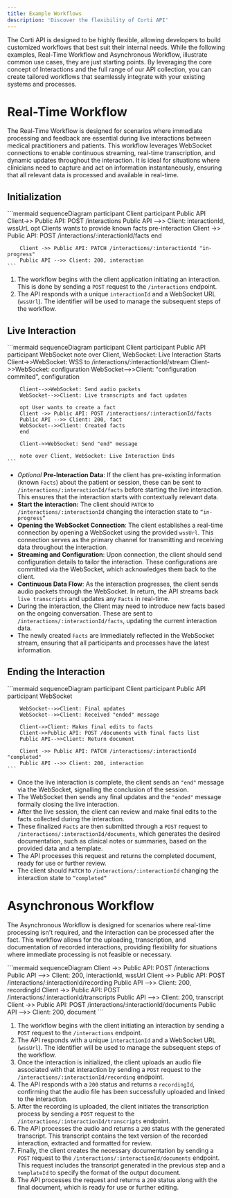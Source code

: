 ```yaml
---
title: Example Workflows
description: 'Discover the flexibility of Corti API'
---
```


The Corti API is designed to be highly flexible, allowing developers to build customized workflows that best suit their internal needs. While the following examples, Real-Time Workflow and Asynchronous Workflow, illustrate common use cases, they are just starting points. By leveraging the core concept of Interactions and the full range of our API collection, you can create tailored workflows that seamlessly integrate with your existing systems and processes.

# Real-Time Workflow
The Real-Time Workflow is designed for scenarios where immediate processing and feedback are essential during live interactions between medical practitioners and patients. This workflow leverages WebSocket connections to enable continuous streaming, real-time transcription, and dynamic updates throughout the interaction. It is ideal for situations where clinicians need to capture and act on information instantaneously, ensuring that all relevant data is processed and available in real-time.

## Initialization


<Card>
  ```mermaid
        sequenceDiagram
        participant Client
        participant Public API
        Client->> Public API: POST /interactions
        Public API -->> Client: interactionId, wssUrL
        opt Clients wants to provide known facts pre-interaction
        Client ->> Public API: POST /interactions/:interactionId/facts
        end

        Client ->> Public API: PATCH /interactions/:interactionId "in-progress"
        Public API -->> Client: 200, interaction
    ```
</Card>

1. The workflow begins with the client application initiating an interaction. This is done by sending a `POST` request to the `/interactions` endpoint.
2. The API responds with a unique `interactionId` and a WebSocket URL (`wssUrl`). The identifier will be used to manage the subsequent steps of the workflow.


## Live Interaction

<Card>
  ```mermaid
        sequenceDiagram
        participant Client
        participant Public API
        participant WebSocket
        note over Client, WebSocket: Live Interaction Starts
        Client->>WebSocket: WSS to /interactions/:interactionId/stream
        Client->>WebSocket: configuration
        WebSocket-->>Client: "configuration commited", configuration

        Client-->>WebSocket: Send audio packets
        WebSocket-->>Client: Live transcripts and fact updates

        opt User wants to create a fact
        Client ->> Public API: POST /interactions/:interactionId/facts
        Public API -->> Client: 200, fact
        WebSocket-->>Client: Created facts
        end 

        Client->>WebSocket: Send "end" message

        note over Client, WebSocket: Live Interaction Ends
    ```
</Card>

- *Optional* **Pre-Interaction Data**: If the client has pre-existing information (known `Facts`) about the patient or session, these can be sent to `/interactions/:interactionId/facts` before starting the live interaction. This ensures that the interaction starts with contextually relevant data.
- **Start the interaction:** The client should `PATCH` to `/interactions/:interactionId` changing the interaction state to `“in-progress”`
- **Opening the WebSocket Connection**: The client establishes a real-time connection by opening a WebSocket using the provided `wssUrl`. This connection serves as the primary channel for transmitting and receiving data throughout the interaction.
- **Streaming and Configuration**: Upon connection, the client should send configuration details to tailor the interaction. These configurations are committed via the WebSocket, which acknowledges them back to the client.
- **Continuous Data Flow**: As the interaction progresses, the client sends audio packets through the WebSocket. In return, the API streams back `live transcripts` and updates any `Facts` in real-time.
- During the interaction, the Client may need to introduce new facts based on the ongoing conversation. These are sent to `/interactions/:interactionId/facts`, updating the current interaction data.
- The newly created `Facts` are immediately reflected in the WebSocket stream, ensuring that all participants and processes have the latest information.

## Ending the Interaction


<Card>
  ```mermaid
        sequenceDiagram
        participant Client
        participant Public API
        participant WebSocket

        WebSocket-->>Client: Final updates
        WebSocket-->>Client: Received "ended" message

        Client->>Client: Makes final edits to facts
        Client->>Public API: POST /documents with final facts list
        Public API-->>Client: Return document

        Client ->> Public API: PATCH /interactions/:interactionId "completed"
        Public API -->> Client: 200, interaction
    ```
</Card>

- Once the live interaction is complete, the client sends an `"end"` message via the WebSocket, signalling the conclusion of the session.
- The WebSocket then sends any final updates and the `"ended"` message formally closing the live interaction.
- After the live session, the client can review and make final edits to the facts collected during the interaction.
- These finalized `Facts` are then submitted through a `POST` request to `/interactions/:interactionId/documents`, which generates the desired documentation, such as clinical notes or summaries, based on the provided data and a template.
- The API processes this request and returns the completed document, ready for use or further review.
- The client should `PATCH` to `/interactions/:interactionId` changing the interaction state to `“completed”`


# Asynchronous Workflow
The Asynchronous Workflow is designed for scenarios where real-time processing isn't required, and the interaction can be processed after the fact. This workflow allows for the uploading, transcription, and documentation of recorded interactions, providing flexibility for situations where immediate processing is not feasible or necessary.

<Card>
  ```mermaid
        sequenceDiagram
        Client ->> Public API: POST /interactions
        Public API -->> Client: 200, interactionId, wssUrl
        Client ->> Public API: POST /interactions/:interactionId/recording
        Public API -->> Client: 200, recordingId
        Client ->> Public API: POST /interactions/:interactionId/transcripts
        Public API -->> Client: 200, transcript
        Client ->> Public API: POST /interactions/:interactionId/documents
        Public API -->> Client: 200, document
    ```
</Card>

1. The workflow begins with the client initiating an interaction by sending a `POST` request to the `/interactions` endpoint.
2. The API responds with a unique `interactionId` and a WebSocket URL (`wssUrl`). The identifier will be used to manage the subsequent steps of the workflow.
3. Once the interaction is initialized, the client uploads an audio file associated with that interaction by sending a `POST` request to the `/interactions/:interactionId/recording` endpoint.
4. The API responds with a `200` status and returns a `recordingId`, confirming that the audio file has been successfully uploaded and linked to the interaction.
5. After the recording is uploaded, the client initiates the transcription process by sending a `POST` request to the `/interactions/:interactionId/transcripts` endpoint.
6. The API processes the audio and returns a `200` status with the generated transcript. This transcript contains the text version of the recorded interaction, extracted and formatted for review.
7. Finally, the client creates the necessary documentation by sending a `POST` request to the `/interactions/:interactionId/documents` endpoint. This request includes the transcript generated in the previous step and a `templateId` to specify the format of the output document.
8. The API processes the request and returns a `200` status along with the final document, which is ready for use or further editing.


